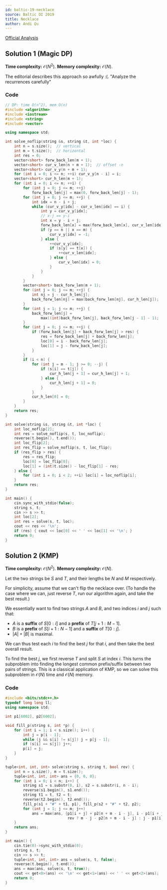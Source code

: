 ```yaml
---
id: baltic-19-necklace
source: Baltic OI 2019
title: Necklace
author: Andi Qu
---
```


[Official Analysis](https://boi.cses.fi/files/boi2019_solutions.zip)

## Solution 1 (Magic DP)

**Time complexity:** $\mathcal O(N^2)$. **Memory complexity:** $\mathcal O(N)$.

<IncompleteSection>

The editorial describes this approach so awfully :(. "Analyze the recurrences
carefully"

</IncompleteSection>

### Code

```cpp
// DP: time O(n^2), mem O(n)
#include <algorithm>
#include <iostream>
#include <string>
#include <vector>

using namespace std;

int solve_noflip(string &s, string &t, int *loc) {
	int n = s.size();  // vertical
	int m = t.size();  // horizontal
	int res = 0;
	vector<short> forw_back_len(m + 1);
	vector<short> cur_v_len(n + m + 1);  // offset -n
	vector<short> cur_v_y(n + m + 1);
	for (int i = 0; i <= n; ++i) cur_v_y[n - i] = i;
	vector<short> cur_h_len(m + 1);
	for (int i = 0; i <= n; ++i) {
		for (int j = 0; j <= m; ++j)
			forw_back_len[j] = max(0, forw_back_len[j] - 1);
		for (int j = 0; j <= m; ++j) {
			int idx = n - i + j;
			while (cur_v_y[idx] - cur_v_len[idx] == i) {
				int y = cur_v_y[idx];
				// x-j == y-i
				int x = y - i + j;
				forw_back_len[x] = max(forw_back_len[x], cur_v_len[idx]);
				if (y == n || x == m) {
					cur_v_y[idx] = -1;
				} else {
					++cur_v_y[idx];
					if (s[y] == t[x]) {
						++cur_v_len[idx];
					} else {
						cur_v_len[idx] = 0;
					}
				}
			}
		}
		vector<short> back_forw_len(m + 1);
		for (int j = 0; j <= m; ++j) {
			int nj = j - cur_h_len[j];
			back_forw_len[nj] = max(back_forw_len[nj], cur_h_len[j]);
		}
		for (int j = 1; j <= m; ++j) {
			back_forw_len[j] =
			    max((int)back_forw_len[j], back_forw_len[j - 1] - 1);
		}
		for (int j = 0; j <= m; ++j) {
			if (forw_back_len[j] + back_forw_len[j] > res) {
				res = forw_back_len[j] + back_forw_len[j];
				loc[0] = i - back_forw_len[j];
				loc[1] = j - forw_back_len[j];
			}
		}
		if (i < n) {
			for (int j = m - 1; j >= 0; --j) {
				if (s[i] == t[j]) {
					cur_h_len[j + 1] = cur_h_len[j] + 1;
				} else {
					cur_h_len[j + 1] = 0;
				}
			}
			cur_h_len[0] = 0;
		}
	}
	return res;
}

int solve(string &s, string &t, int *loc) {
	int loc_noflip[2];
	int res = solve_noflip(s, t, loc_noflip);
	reverse(t.begin(), t.end());
	int loc_flip[2];
	int res_flip = solve_noflip(s, t, loc_flip);
	if (res_flip > res) {
		res = res_flip;
		loc[0] = loc_flip[0];
		loc[1] = (int)t.size() - loc_flip[1] - res;
	} else {
		for (int i = 0; i < 2; ++i) loc[i] = loc_noflip[i];
	}
	return res;
}

int main() {
	cin.sync_with_stdio(false);
	string s, t;
	cin >> s >> t;
	int loc[2];
	int res = solve(s, t, loc);
	cout << res << '\n';
	if (res) { cout << loc[0] << ' ' << loc[1] << '\n'; }
	return 0;
}
```

## Solution 2 (KMP)

**Time complexity:** $\mathcal O(N^2)$. **Memory complexity:** $\mathcal O(N)$.

Let the two strings be $S$ and $T$, and their lengths be $N$ and $M$
respectively.

For simplicity, assume that we can't flip the necklace over. (To handle the case
where we can, just reverse $T$, run our algorithm again, and take the best
result.)

We essentially want to find two strings $A$ and $B$, and two indices $i$ and $j$
such that:

- $A$ is a **suffix** of $S[0 : i]$ and a **prefix** of $T[j + 1 : M - 1]$.
- $B$ is a **prefix** of $S[i + 1 : N - 1]$ and a **suffix** of $T[0 : j]$.
- $|A| + |B|$ is maximal.

We can thus test each $i$ to find the best $j$ for that $i$, and then take the
best overall result.

To find the best $j$, we first reverse $T$ and split $S$ at index $i$. This
turns the subproblem into finding the longest common prefix/suffix between two
pairs of strings. This is a classical application of KMP, so we can solve this
subproblem in $\mathcal O(N)$ time and $\mathcal O(N)$ memory.

### Code

```cpp
#include <bits/stdc++.h>
typedef long long ll;
using namespace std;

int p1[6002], p2[6002];

void fill_p(string s, int *p) {
	for (int i = 1; i < s.size(); i++) {
		int j = p[i - 1];
		while (j && s[i] != s[j]) j = p[j - 1];
		if (s[i] == s[j]) j++;
		p[i] = j;
	}
}

tuple<int, int, int> solve(string s, string t, bool rev) {
	int n = s.size(), m = t.size();
	tuple<int, int, int> ans = {0, 0, 0};
	for (int i = 0; i < n; i++) {
		string s1 = s.substr(0, i), s2 = s.substr(i, n - i);
		reverse(s1.begin(), s1.end());
		string t1 = t, t2 = t;
		reverse(t2.begin(), t2.end());
		fill_p(s1 + "#" + t1, p1), fill_p(s2 + "#" + t2, p2);
		for (int j = 1; j <= m; j++)
			ans = max(ans, {p1[i + j] + p2[n + m - i - j], i - p1[i + j],
			                rev ? m - j - p2[n + m - i - j] : j - p1[i + j]});
	}
	return ans;
}

int main() {
	cin.tie(0)->sync_with_stdio(0);
	string s, t;
	cin >> s >> t;
	tuple<int, int, int> ans = solve(s, t, false);
	reverse(t.begin(), t.end());
	ans = max(ans, solve(s, t, true));
	cout << get<0>(ans) << '\n' << get<1>(ans) << ' ' << get<2>(ans);
	return 0;
}
```
